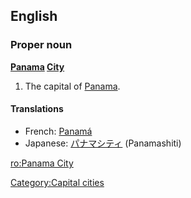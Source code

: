 {{wikipedia}}
==English==

===Proper noun===
'''[[Panama]] [[City]]'''
# The capital of [[Panama]].

====Translations====
{{top}}
*French: [[Panamá]]
*Japanese: [[パナマシティ]] (Panamashiti)
{{bottom}}

[[Category:Capital cities]]

[[ro:Panama City]]